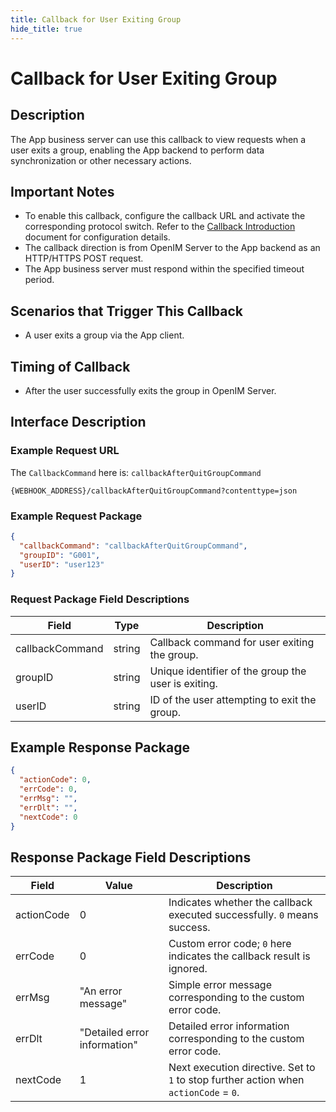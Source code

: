 ```yaml
---
title: Callback for User Exiting Group
hide_title: true
---
```


# Callback for User Exiting Group

## Description

The App business server can use this callback to view requests when a user exits a group, enabling the App backend to perform data synchronization or other necessary actions.

## Important Notes

- To enable this callback, configure the callback URL and activate the corresponding protocol switch. Refer to the [Callback Introduction](../introduction) document for configuration details.
- The callback direction is from OpenIM Server to the App backend as an HTTP/HTTPS POST request.
- The App business server must respond within the specified timeout period.

## Scenarios that Trigger This Callback

- A user exits a group via the App client.

## Timing of Callback

- After the user successfully exits the group in OpenIM Server.

## Interface Description

### Example Request URL

The `CallbackCommand` here is: `callbackAfterQuitGroupCommand`

```plaintext
{WEBHOOK_ADDRESS}/callbackAfterQuitGroupCommand?contenttype=json
```

### Example Request Package

```json
{
  "callbackCommand": "callbackAfterQuitGroupCommand",
  "groupID": "G001",
  "userID": "user123"
}
```

### Request Package Field Descriptions

| Field            | Type   | Description                         |
|------------------|--------|-------------------------------------|
| callbackCommand  | string | Callback command for user exiting the group. |
| groupID          | string | Unique identifier of the group the user is exiting. |
| userID           | string | ID of the user attempting to exit the group. |

## Example Response Package

```json
{
  "actionCode": 0,
  "errCode": 0,
  "errMsg": "",
  "errDlt": "",
  "nextCode": 0
}
```

## Response Package Field Descriptions

| Field         | Value                        | Description                                                   |
|---------------|------------------------------|---------------------------------------------------------------|
| actionCode    | 0                            | Indicates whether the callback executed successfully. `0` means success. |
| errCode       | 0                            | Custom error code; `0` here indicates the callback result is ignored. |
| errMsg        | "An error message"           | Simple error message corresponding to the custom error code. |
| errDlt        | "Detailed error information" | Detailed error information corresponding to the custom error code. |
| nextCode      | 1                            | Next execution directive. Set to `1` to stop further action when `actionCode` = `0`. |
